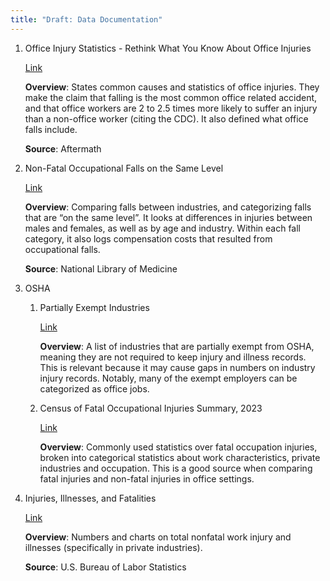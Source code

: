 ```yaml
---
title: "Draft: Data Documentation"
---
```


1.  Office Injury Statistics - Rethink What You Know About Office Injuries

    [Link](https://web.archive.org/web/20240420075620/https://www.aftermath.com/content/office-injury-statistics/)

    **Overview**: States common causes and statistics of office injuries. They make the claim that falling is the most common office related accident, and that office workers are 2 to 2.5 times more likely to suffer an injury than a non-office worker (citing the CDC). It also defined what office falls include.

    **Source**: Aftermath

2.  Non-Fatal Occupational Falls on the Same Level

    [Link](https://pmc.ncbi.nlm.nih.gov/articles/PMC3578063/)

    **Overview**: Comparing falls between industries, and categorizing falls that are "on the same level". It looks at differences in injuries between males and females, as well as by age and industry. Within each fall category, it also logs compensation costs that resulted from occupational falls.

    **Source**: National Library of Medicine

3.  OSHA

    1.  Partially Exempt Industries

        [Link](https://www.osha.gov/recordkeeping/presentations/exempttable)

        **Overview**: A list of industries that are partially exempt from OSHA, meaning they are not required to keep injury and illness records. This is relevant because it may cause gaps in numbers on industry injury records. Notably, many of the exempt employers can be categorized as office jobs.

    2.  Census of Fatal Occupational Injuries Summary, 2023

        [Link](https://www.bls.gov/news.release/cfoi.nr0.htm)

        **Overview**: Commonly used statistics over fatal occupation injuries, broken into categorical statistics about work characteristics, private industries and occupation. This is a good source when comparing fatal injuries and non-fatal injuries in office settings.

4.  Injuries, Illnesses, and Fatalities

    [Link](https://www.bls.gov/iif/home.htm)

    **Overview**: Numbers and charts on total nonfatal work injury and illnesses (specifically in private industries).

    **Source**: U.S. Bureau of Labor Statistics
